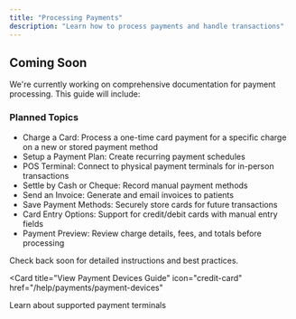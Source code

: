 ```yaml
---
title: "Processing Payments"
description: "Learn how to process payments and handle transactions"
---
```


## Coming Soon

We're currently working on comprehensive documentation for payment processing. This guide will include:

### Planned Topics

- Charge a Card: Process a one-time card payment for a specific charge on a new or stored payment method
- Setup a Payment Plan: Create recurring payment schedules
- POS Terminal: Connect to physical payment terminals for in-person transactions
- Settle by Cash or Cheque: Record manual payment methods
- Send an Invoice: Generate and email invoices to patients
- Save Payment Methods: Securely store cards for future transactions
- Card Entry Options: Support for credit/debit cards with manual entry fields
- Payment Preview: Review charge details, fees, and totals before processing

Check back soon for detailed instructions and best practices.

<Card
  title="View Payment Devices Guide"
  icon="credit-card"
  href="/help/payments/payment-devices"
>
  Learn about supported payment terminals
</Card>
